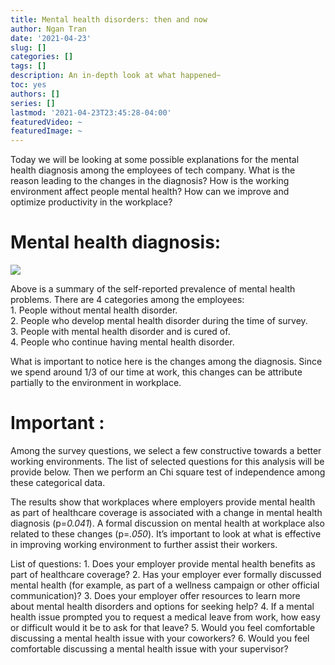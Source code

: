 ```yaml
---
title: Mental health disorders: then and now
author: Ngan Tran
date: '2021-04-23'
slug: []
categories: []
tags: []
description: An in-depth look at what happened~
toc: yes
authors: []
series: []
lastmod: '2021-04-23T23:45:28-04:00'
featuredVideo: ~
featuredImage: ~
---
```

Today we will be looking at some possible explanations for the mental health diagnosis among the employees of tech company. What is the reason leading to the changes in the diagnosis? How is the working environment affect people mental health? How can we improve and optimize productivity in the workplace?

# Mental health diagnosis:
![](/images/Fig-heatmap.png)

Above is a summary of the self-reported prevalence of mental health problems. There are 4 categories among the employees:  
1. People without mental health disorder.  
2. People who develop mental health disorder during the time of survey.  
3. People with mental health disorder and is cured of.   
4. People who continue having mental health disorder.   

What is important to notice here is the changes among the diagnosis. Since we spend around 1/3 of our time at work, this changes can be attribute partially to the environment in workplace. 

# Important :
Among the survey questions, we select a few constructive towards a better working environments. The list of selected questions for this analysis will be provide below. Then we perform an Chi square test of independence among these categorical data. 

The results show that workplaces where employers provide mental health as part of healthcare coverage is associated with a change in mental health diagnosis (p=*0.041*). A formal discussion on mental health at workplace also related to these changes (p=*.050*). It's important to look at what is effective in improving working environment to further assist their workers. 

List of questions:
1. Does your employer provide mental health benefits as part of healthcare coverage?
2. Has your employer ever formally discussed mental health (for example, as part of a wellness campaign or other official communication)?
3. Does your employer offer resources to learn more about mental health disorders and options for seeking help?
4. If a mental health issue prompted you to request a medical leave from work, how easy or difficult would it be to ask for that leave?
5. Would you feel comfortable discussing a mental health issue with your coworkers?
6.  Would you feel comfortable discussing a mental health issue with your supervisor?
